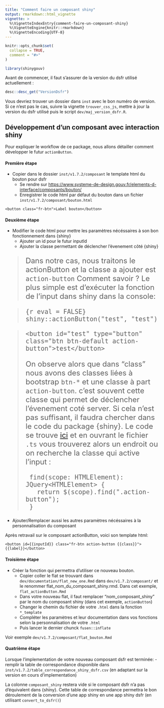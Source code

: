 ```yaml
---
title: "Comment faire un composant shiny"
output: rmarkdown::html_vignette
vignette: >
  %\VignetteIndexEntry{comment-faire-un-composant-shiny}
  %\VignetteEngine{knitr::rmarkdown}
  %\VignetteEncoding{UTF-8}
---
```


```r
knitr::opts_chunk$set(
  collapse = TRUE,
  comment = "#>"
)
```

```r
library(shinygouv)
```

<!-- WARNING - This vignette is generated by {fusen} from /dev/flat_comment-faire-un-composant-shiny.Rmd: do not edit by hand -->

<style>
blockquote{
  font-size: 1.5rem;
}
</style>

Avant de commencer, il faut s'assurer de la version du dsfr utilisé actuellement :


```r
desc::desc_get("VersionDsfr")
```

Vous devriez trouver un dossier dans `inst` avec le bon numéro de version. Si ce n'est pas le cas, suivre la vignette `trouver_css_js`, mettre à jour la version du dsfr utilisé puis le script `dev/maj_version_dsfr.R`.


## Développement d'un composant avec interaction shiny

Pour expliquer le workflow de ce package, nous allons détailler comment développer le futur `actionButton`.


#### Première étape

- Copier dans le dossier `inst/v1.7.2/composant` le template html du bouton pour dsfr
  - Se rendre sur <https://www.systeme-de-design.gouv.fr/elements-d-interface/composants/bouton/>
  - Enregistrer le code html par défaut du bouton dans un fichier `inst/v1.7.2/composant/bouton.html`
  
```
<button class="fr-btn">Label bouton</button>
```


#### Deuxième étape

- Modifier le code html pour mettre les paramètres nécéssaires à son bon fonctionnement dans {shiny}
  - Ajouter un id pour le futur inputId
  - Ajouter la classe permettant de déclencher l'évenement côté {shiny}


> Dans notre cas, nous traitons le actionButton et la classe a ajouter est `action-button`
Comment savoir ?
Le plus simple est d'exécuter la fonction de l'input dans shiny dans la console:

>```{r eval = FALSE}
>shiny::actionButton("test", "test")
>```

>`<button id="test" type="button" class="btn btn-default action-button">test</button>`
>
>On observe alors que dans "class" nous avons des classes liées à bootstrap `btn-*` et une classe à part `action-button`. c'est souvent cette classe qui permet de déclencher l'évenement coté server. Si cela n'est pas suffisant, il faudra chercher dans le code du package {shiny}. Le code se trouve [ici](https://github.com/rstudio/shiny/tree/main/srcts/src/bindings/input) et en ouvrant le fichier `.ts` vous trouverez alors un endroit ou on recherche la classe qui active l'input :
>```
>  find(scope: HTMLElement): JQuery<HTMLElement> {
>    return $(scope).find(".action-button");
>  }
>```

  - Ajouter/Remplacer aussi les autres paramètres nécéssaires à la personnalisation du composant
  
Après retravail sur le composant actionButton, voici son template html:

```
<button id={{inputId}} class="fr-btn action-button {{class}}">{{label}}</button>
```


#### Troisième étape

- Créer la fonction qui permettra d'utiliser ce nouveau bouton.
  - Copier coller le flat se trouvant dans `dev/documentation/flat_new_one.Rmd` dans
  `dev/v1.7.2/composant/` et le renommer flat_nom_du_composant_shiny.rmd. Dans cet exemple, `flat_actionButton.Rmd`
  - Dans votre nouveau flat, il faut remplacer "nom_composant_shiny" par le nom du composant shiny (dans cet exemple, `actionButton`)
  - Changer le chemin du fichier de votre `.html` dans la fonction `*_template`
  - Compléter les paramètres et leur documentation dans vos fonctions selon la personnalisation de votre `.html`
  - Puis lancer le dernier chunck `fusen::inflate`
  
Voir exemple `dev/v1.7.2/composant/flat_bouton.Rmd`
 

#### Quatrième étape

Lorsque l'implementation de votre nouveau composant dsfr est terminée:
- remplir la table de correspondance disponible dans `inst/v1.7.2/table_correspondance_shiny_dsfr.csv` (en adaptant sur la version en cours d'implementation)

La colonne `composant_shiny` restera vide si le composant dsfr n'a pas d'équivalent dans {shiny}.
Cette table de correspondance permettra le bon déroulement de la conversion d'une app shiny en une app shiny dsfr (en utilisant `convert_to_dsfr()`)


